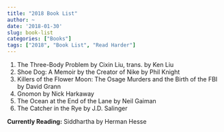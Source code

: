 ```yaml
---
title: "2018 Book List"
author: ~
date: '2018-01-30'
slug: book-list
categories: ["Books"]
tags: ["2018", "Book List", "Read Harder"]
---
```


1. The Three-Body Problem by Cixin Liu, trans. by Ken Liu
2. Shoe Dog: A Memoir by the Creator of Nike by Phil Knight
3. Killers of the Flower Moon: The Osage Murders and the Birth of the FBI by David Grann
4. Gnomon by Nick Harkaway
5. The Ocean at the End of the Lane by Neil Gaiman
6. The Catcher in the Rye by J.D. Salinger

**Currently Reading:** Siddhartha by Herman Hesse
